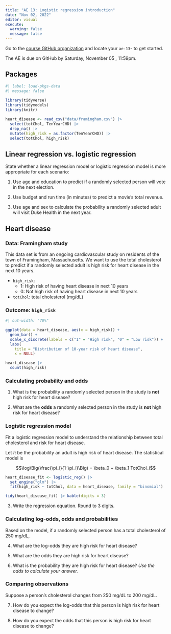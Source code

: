 ```yaml
---
title: "AE 13: Logistic regression introduction"
date: "Nov 02, 2022"
editor: visual
execute: 
  warning: false
  message: false
---
```


::: callout-important
Go to the [course GitHub organization](https://github.com/sta210-fa22) and locate your `ae-13`- to get started.

The AE is due on GitHub by Saturday, November 05 , 11:59pm.
:::

## Packages

```r
#| label: load-pkgs-data
#| message: false
 
library(tidyverse)
library(tidymodels)
library(knitr)

heart_disease <- read_csv("data/framingham.csv") |>
  select(totChol, TenYearCHD) |>
  drop_na() |>
  mutate(high_risk = as.factor(TenYearCHD)) |>
  select(totChol, high_risk)
```

## Linear regression vs. logistic regression

State whether a linear regression model or logistic regression model is more appropriate for each scenario:

1.  Use age and education to predict if a randomly selected person will vote in the next election.

2.  Use budget and run time (in minutes) to predict a movie's total revenue.

3.  Use age and sex to calculate the probability a randomly selected adult will visit Duke Health in the next year.

## Heart disease

### Data: Framingham study

This data set is from an ongoing cardiovascular study on residents of the town of Framingham, Massachusetts. We want to use the total cholesterol to predict if a randomly selected adult is high risk for heart disease in the next 10 years.

-   `high_risk`:
    -   1: High risk of having heart disease in next 10 years
    -   0: Not high risk of having heart disease in next 10 years
-   `totChol`: total cholesterol (mg/dL)

### Outcome: `high_risk`

```r
#| out-width: "70%"

ggplot(data = heart_disease, aes(x = high_risk)) + 
  geom_bar() + 
  scale_x_discrete(labels = c("1" = "High risk", "0" = "Low risk")) +
  labs(
    title = "Distribution of 10-year risk of heart disease", 
    x = NULL)
```

```r
heart_disease |>
  count(high_risk)
```

### Calculating probability and odds

1.  What is the probability a randomly selected person in the study is **not** high risk for heart disease?

2.  What are the **odds** a randomly selected person in the study is **not** high risk for heart disease?

### Logistic regression model

Fit a logistic regression model to understand the relationship between total cholesterol and risk for heart disease.

Let $\pi$ be the probability an adult is high risk of heart disease. The statistical model is

$$\log\Big(\frac{\pi_i}{1-\pi_i}\Big) = \beta_0 + \beta_1 TotChol_i$$

```r
heart_disease_fit <- logistic_reg() |>
  set_engine("glm") |>
  fit(high_risk ~ totChol, data = heart_disease, family = "binomial")

tidy(heart_disease_fit) |> kable(digits = 3)
```

3.  Write the regression equation. Round to 3 digits.

### Calculating log-odds, odds and probabilities

Based on the model, if a randomly selected person has a total cholesterol of 250 mg/dL,

4.  What are the log-odds they are high risk for heart disease?

5.  What are the odds they are high risk for heart disease?

6.  What is the probability they are high risk for heart disease? *Use the odds to calculate your answer.*

### Comparing observations

Suppose a person's cholesterol changes from 250 mg/dL to 200 mg/dL.

7.  How do you expect the log-odds that this person is high risk for heart disease to change?

8.  How do you expect the odds that this person is high risk for heart disease to change?
